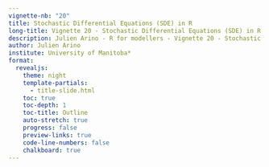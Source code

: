 ---
vignette-nb: "20"
title: Stochastic Differential Equations (SDE) in R
long-title: Vignette 20 - Stochastic Differential Equations (SDE) in R
description: Julien Arino - R for modellers - Vignette 20 - Stochastic Differential Equations (SDE) in R
author: Julien Arino
institute: University of Manitoba*
format: 
  revealjs:
    theme: night    
    template-partials:
      - title-slide.html
    toc: true
    toc-depth: 1
    toc-title: Outline
    auto-stretch: true
    progress: false
    preview-links: true
    code-line-numbers: false
    chalkboard: true
---

